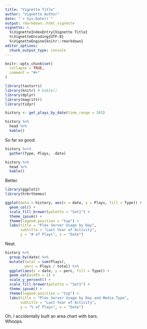 ```yaml
---
title: "Vignette Title"
author: "Vignette Author"
date: "`r Sys.Date()`"
output: rmarkdown::html_vignette
vignette: >
  %\VignetteIndexEntry{Vignette Title}
  %\VignetteEncoding{UTF-8}
  %\VignetteEngine{knitr::rmarkdown}
editor_options: 
  chunk_output_type: console
---
```


```r
knitr::opts_chunk$set(
  collapse = TRUE,
  comment = "#>"
)
```

```r
library(tauturri)
library(knitr) # kable()
library(dplyr)
library(magrittr)
library(tidyr)

history <- get_plays_by_date(time_range = 365)

history %>% 
  head %>% 
  kable()
```

So far so good.

```r
history %<>% 
  gather(Type, Plays, -date)

history %>%
  head %>%
  kable()
```

Better.

```r
library(ggplot2)
library(hrbrthemes)

ggplot(data = history, aes(x = date, y = Plays, fill = Type)) +
  geom_col() +
  scale_fill_brewer(palette = "Set1") +
  theme_ipsum() +
  theme(legend.position = "top") +
  labs(title = "Plex Server Usage by Day",
       subtitle = "Last Year of Activity",
       y = "# of Plays", x = "Date")
```

Neat.

```r
history %>%
  group_by(date) %>%
  mutate(total = sum(Plays),
         perc = Plays / total) %>%
  ggplot(aes(x = date, y = perc, fill = Type)) +
  geom_col(width = 1) +
  scale_y_percent() +
  scale_fill_brewer(palette = "Set1") +
  theme_ipsum() +
  theme(legend.position = "top") +
  labs(title = "Plex Server Usage by Day and Media Type",
       subtitle = "Last Year of Activity",
       y = "% of Plays", x = "Date")
```

Oh, I accidentally built an area chart with bars.  
Whoops.
